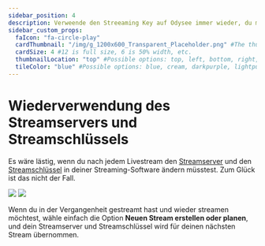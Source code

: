 ---
sidebar_position: 4
description: Verweende den Streeaming Key auf Odysee immer wieder, du musst diesen nicht dauernd ändern.
sidebar_custom_props:
  faIcon: "fa-circle-play"
  cardThumbnail: "/img/g_1200x600_Transparent_Placeholder.png" #The thumbnail on the category card.
  cardSize: 4 #12 is full size, 6 is 50% width, etc.
  thumbnailLocation: "top" #Possible options: top, left, bottom, right, none
  tileColor: "blue" #Possible options: blue, cream, darkpurple, lightpurple, mauve, orange, pink, none
---


# Wiederverwendung des Streamservers und Streamschlüssels

Es wäre lästig, wenn du nach jedem Livestream den [Streamserver](https://odysee.com/$/livestream?t=Setup) und den [Streamschlüssel](https://odysee.com/$/livestream?t=Setup) in deiner Streaming-Software ändern müsstest. Zum Glück ist das nicht der Fall. 

![](/img/de/stream_key_and_stream_server_screen_dark.png#dark)
![](/img/de/stream_key_and_stream_server_screen_light.png#light)

Wenn du in der Vergangenheit gestreamt hast und wieder streamen möchtest, wähle einfach die Option **Neuen Stream erstellen oder planen**, und dein Streamserver und Streamschlüssel wird für deinen nächsten Stream übernommen.
